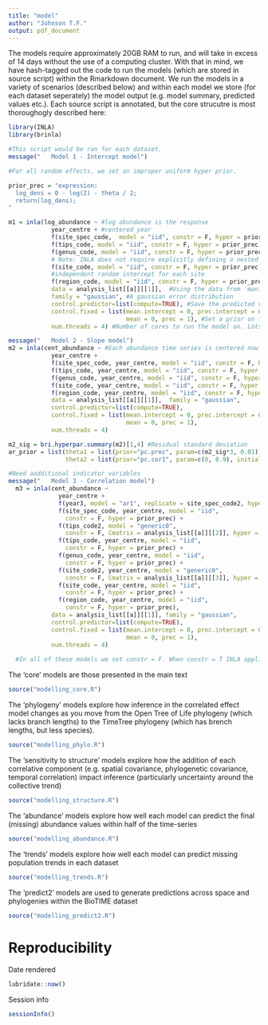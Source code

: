 ```yaml
---
title: "model"
author: "Johnson T.F."
output: pdf_document
---
```


The models require approximately 20GB RAM to run, and will take in excess of 14 days without the use of a computing cluster. With that in mind, we have hash-tagged out the code to run the models (which are stored in source script) within the Rmarkdown document. We run the models in a variety of scenarios (described below) and within each model we store (for each dataset seperately) the model output (e.g. model summary, predicted values etc.). Each source script is annotated, but the core strucutre is most thoroughogly described here:

```r
library(INLA)
library(brinla)

#This script would be ran for each dataset.
message("   Model 1 - Intercept model")

#For all random effects, we set an improper uniform hyper prior. 

prior_prec = "expression:
  log_dens = 0 - log(2) - theta / 2;
  return(log_dens);
"

m1 = inla(log_abundance ~ #log abundance is the response
            year_centre + #centered year
            f(site_spec_code,  model = "iid", constr = F, hyper = prior_prec) + #independent random intercept for each population
            f(tips_code, model = "iid", constr = F, hyper = prior_prec) + #independent random intercept for each species
            f(genus_code, model = "iid", constr = F, hyper = prior_prec) + #independent random intercept for each genera
            # Note: INLA does not require explicitly defining a nested structure in the model formula. Instead, its important to ensure the coding used for the random effects are unique and represent this nested structure. See here for guidance: https://groups.google.com/g/r-inla-discussion-group/c/vhf_qY4tvX0/m/cVXvIxbrBwAJ
            f(site_code, model = "iid", constr = F, hyper = prior_prec) +
            #independent random intercept for each site
            f(region_code, model = "iid", constr = F, hyper = prior_prec), #independent random intercept for each region
            data = analysis_list[[a]][[1]],  #Using the data from 'manipulate.Rmd'
            family = "gaussian", #A gaussian error distribution
            control.predictor=list(compute=TRUE), #Save the predicted values
            control.fixed = list(mean.intercept = 0, prec.intercept = 0.001, #Set a prior on the intercept of N(0,1000)
                                 mean = 0, prec = 1), #Set a prior on the fixed effect coefficient of N(0,1)
            num.threads = 4) #Number of cores to run the model on. Lots of cores can actually slow things down, so you are better going for fewer cores IMO.

message("   Model 2 - Slope model")
m2 = inla(cent_abundance ~ #Each abundance time series is centered now too. Every line passes through zero on both axes
            year_centre +
            f(site_spec_code, year_centre, model = "iid", constr = F, hyper = prior_prec) + #All random intercepts described above are now random slopes
            f(tips_code, year_centre, model = "iid", constr = F, hyper = prior_prec) +
            f(genus_code, year_centre, model = "iid", constr = F, hyper = prior_prec) +
            f(site_code, year_centre, model = "iid", constr = F, hyper = prior_prec) +
            f(region_code, year_centre, model = "iid", constr = F, hyper = prior_prec),
            data = analysis_list[[a]][[1]],  family = "gaussian", 
            control.predictor=list(compute=TRUE),
            control.fixed = list(mean.intercept = 0, prec.intercept = 0.001,
                                 mean = 0, prec = 1),
            num.threads = 4)

m2_sig = bri.hyperpar.summary(m2)[1,4] #Residual standard deviation
ar_prior = list(theta1 = list(prior="pc.prec", param=c(m2_sig*3, 0.01)), #penalised complexity prior statement, where we state the odds of the standard deviation captured by the ar1 term exceeding 3*residual standard deviation are very small (probabaility = 0.01)
                theta2 = list(prior="pc.cor1", param=c(0, 0.9), initial = 0)) #Here we state the odds of detecting some autocorrelation (rho greater than 0) are very high (probability of 0.9). We set the inital rho at 0.

#Need aadditional indicator variables
message("   Model 3 - Correlation model")
  m3 = inla(cent_abundance ~ 
              year_centre +
              f(year3, model = "ar1", replicate = site_spec_code2, hyper = ar_prior) + #We specify that abundance observations within population time-series should be ar-1 temporally autocorrelated
              f(site_spec_code, year_centre, model = "iid", 
                constr = F, hyper = prior_prec) +
              f(tips_code2, model = "generic0", 
                constr = F, Cmatrix = analysis_list[[a]][[2]], hyper = prior_prec) + #We specify that species should covary accoriding to a phylogenetic covariance matrix (Cmatrix argument). 
              f(tips_code, year_centre, model = "iid", 
                constr = F, hyper = prior_prec) +
              f(genus_code, year_centre, model = "iid", 
                constr = F, hyper = prior_prec) +
              f(site_code2, year_centre, model = "generic0", 
                constr = F, Cmatrix = analysis_list[[a]][[3]], hyper = prior_prec) + #We specify that sites should covary accoriding to a spatial covariance matrix (Cmatrix argument). 
              f(site_code, year_centre, model = "iid", 
                constr = F, hyper = prior_prec) +
              f(region_code, year_centre, model = "iid", 
                constr = F, hyper = prior_prec),
            data = analysis_list[[a]][[1]], family = "gaussian", 
            control.predictor=list(compute=TRUE),
            control.fixed = list(mean.intercept = 0, prec.intercept = 0.001,
                                 mean = 0, prec = 1),
            num.threads = 4)
  
  #In all of these models we set constr = F. When constr = T INLA applies sum to zero constraint. Through simulations it was apparent that setting this to TRUE led to inconsistent performance. In contrast, when set to FALSE, the outputs are very similar to that in brms.
```

The 'core' models are those presented in the main text
```r
source("modelling_core.R")
```

The 'phylogeny' models explore how inference in the correlated effect model changes as you move from the Open Tree of Life phylogeny (which lacks branch lengths) to the TimeTree phylogeny (which has brench lengths, but less species).
```r
source("modelling_phylo.R")
```

The 'sensitivity to structure' models explore how the addition of each correlative component (e.g. spatial covariance, phylogenetic covariance, temporal correlation) impact inference (particularly uncertainty around the collective trend)
```r
source("modelling_structure.R")
```

The 'abundance' models explore how well each model can predict the final (missing) abundance values within half of the time-series
```r
source("modelling_abundance.R")
```

The 'trends' models explore how well each model can predict missing population trends in each dataset
```r
source("modelling_trends.R")
```

The 'predict2' models are used to generate predictions across space and phylogenies within the BioTIME dataset
```r
source("modelling_predict2.R")
```


# Reproducibility

Date rendered
```r
lubridate::now()
```
  
Session info
```r
sessionInfo()
```